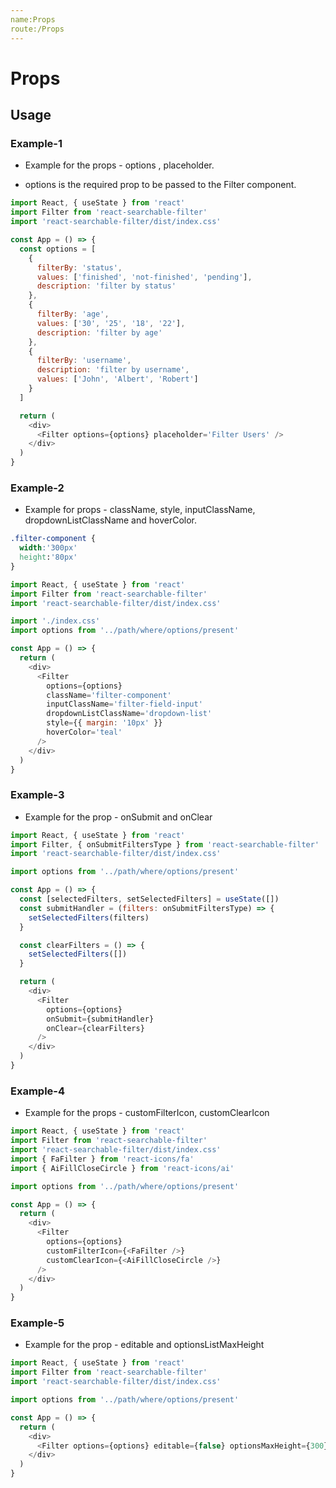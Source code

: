```yaml
---
name:Props
route:/Props
---
```



# Props

<Props />

## Usage

### Example-1

- Example for the props - options , placeholder.

- options is the required prop to be passed to the Filter component.

```js
import React, { useState } from 'react'
import Filter from 'react-searchable-filter'
import 'react-searchable-filter/dist/index.css'

const App = () => {
  const options = [
    {
      filterBy: 'status',
      values: ['finished', 'not-finished', 'pending'],
      description: 'filter by status'
    },
    {
      filterBy: 'age',
      values: ['30', '25', '18', '22'],
      description: 'filter by age'
    },
    {
      filterBy: 'username',
      description: 'filter by username',
      values: ['John', 'Albert', 'Robert']
    }
  ]

  return (
    <div>
      <Filter options={options} placeholder='Filter Users' />
    </div>
  )
}
```

### Example-2

- Example for props - className, style, inputClassName, dropdownListClassName and hoverColor.

```css
.filter-component {
  width:'300px'
  height:'80px'
}

```

```js
import React, { useState } from 'react'
import Filter from 'react-searchable-filter'
import 'react-searchable-filter/dist/index.css'

import './index.css'
import options from '../path/where/options/present'

const App = () => {
  return (
    <div>
      <Filter
        options={options}
        className='filter-component'
        inputClassName='filter-field-input'
        dropdownListClassName='dropdown-list'
        style={{ margin: '10px' }}
        hoverColor='teal'
      />
    </div>
  )
}
```

### Example-3

- Example for the prop - onSubmit and onClear

```js
import React, { useState } from 'react'
import Filter, { onSubmitFiltersType } from 'react-searchable-filter'
import 'react-searchable-filter/dist/index.css'

import options from '../path/where/options/present'

const App = () => {
  const [selectedFilters, setSelectedFilters] = useState([])
  const submitHandler = (filters: onSubmitFiltersType) => {
    setSelectedFilters(filters)
  }

  const clearFilters = () => {
    setSelectedFilters([])
  }

  return (
    <div>
      <Filter
        options={options}
        onSubmit={submitHandler}
        onClear={clearFilters}
      />
    </div>
  )
}
```

### Example-4

- Example for the props - customFilterIcon, customClearIcon

```js
import React, { useState } from 'react'
import Filter from 'react-searchable-filter'
import 'react-searchable-filter/dist/index.css'
import { FaFilter } from 'react-icons/fa'
import { AiFillCloseCircle } from 'react-icons/ai'

import options from '../path/where/options/present'

const App = () => {
  return (
    <div>
      <Filter
        options={options}
        customFilterIcon={<FaFilter />}
        customClearIcon={<AiFillCloseCircle />}
      />
    </div>
  )
}
```

### Example-5

- Example for the prop - editable and optionsListMaxHeight

```js
import React, { useState } from 'react'
import Filter from 'react-searchable-filter'
import 'react-searchable-filter/dist/index.css'

import options from '../path/where/options/present'

const App = () => {
  return (
    <div>
      <Filter options={options} editable={false} optionsMaxHeight={300} />
    </div>
  )
}
```
